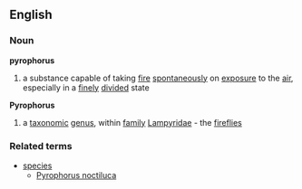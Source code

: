==English==
===Noun===
'''pyrophorus'''
# a substance capable of taking [[fire]] [[spontaneously]] on [[exposure]] to the [[air]], especially in a [[finely]] [[divided]] state
'''Pyrophorus'''
# a [[taxonomic]] [[genus]], within [[family]] [[Lampyridae]] - the [[fireflies]]
===Related terms===
{{wikispecies}}
*[[species]]
**[[Pyrophorus noctiluca]]